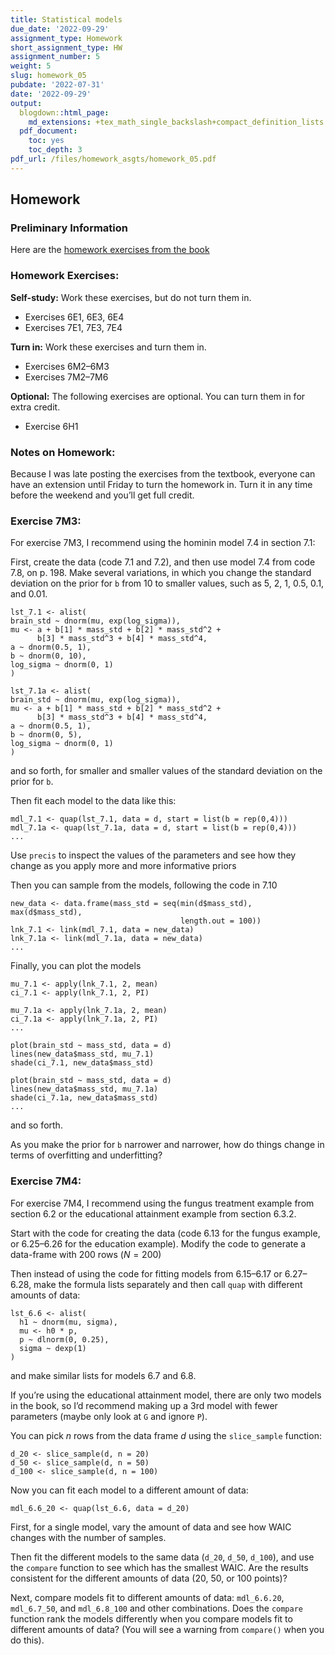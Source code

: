 ```yaml
---
title: Statistical models
due_date: '2022-09-29'
assignment_type: Homework
short_assignment_type: HW
assignment_number: 5
weight: 5
slug: homework_05
pubdate: '2022-07-31'
date: '2022-09-29'
output:
  blogdown::html_page:
    md_extensions: +tex_math_single_backslash+compact_definition_lists
  pdf_document:
    toc: yes
    toc_depth: 3
pdf_url: /files/homework_asgts/homework_05.pdf
---
```

## Homework

### Preliminary Information

Here are the [homework exercises from the book](/files/homework_docs/McElreath-Ch-6-7-homework.pdf)

### Homework Exercises:



**Self-study:** Work these exercises, but do not turn them in.

* Exercises 6E1, 6E3, 6E4
* Exercises 7E1, 7E3, 7E4

**Turn in:** Work these exercises and turn them in.

* Exercises 6M2--6M3
* Exercises 7M2--7M6

**Optional:** The following exercises are optional. You can turn them in for extra credit.

* Exercise 6H1

### Notes on Homework:


Because I was late posting the exercises from the textbook, everyone can have an extension until Friday to turn the homework in. Turn it in any time before the weekend and you'll get full credit.

### Exercise 7M3:

For exercise 7M3, I recommend using the hominin model 7.4 in section
7.1:

First, create the data (code 7.1 and 7.2), and then use model 7.4 from
code 7.8, on p. 198. Make several variations, in which you change 
the standard deviation on the prior for `b` from 10 to smaller values, 
such as 5, 2, 1, 0.5, 0.1, and 0.01.

```
lst_7.1 <- alist(
brain_std ~ dnorm(mu, exp(log_sigma)),
mu <- a + b[1] * mass_std + b[2] * mass_std^2 +
      b[3] * mass_std^3 + b[4] * mass_std^4,
a ~ dnorm(0.5, 1),
b ~ dnorm(0, 10),
log_sigma ~ dnorm(0, 1)
)

lst_7.1a <- alist(
brain_std ~ dnorm(mu, exp(log_sigma)),
mu <- a + b[1] * mass_std + b[2] * mass_std^2 +
      b[3] * mass_std^3 + b[4] * mass_std^4,
a ~ dnorm(0.5, 1),
b ~ dnorm(0, 5),
log_sigma ~ dnorm(0, 1)
)
```
and so forth, for smaller and smaller values of the standard deviation on the 
prior for `b`.

Then fit each model to the data like this:
```
mdl_7.1 <- quap(lst_7.1, data = d, start = list(b = rep(0,4)))
mdl_7.1a <- quap(lst_7.1a, data = d, start = list(b = rep(0,4)))
...
```

Use `precis` to inspect the values of the parameters and see how they change
as you apply more and more informative priors

Then you can sample from the models, following the code 
in 7.10
```
new_data <- data.frame(mass_std = seq(min(d$mass_std), max(d$mass_std),
                                      length.out = 100))
lnk_7.1 <- link(mdl_7.1, data = new_data)
lnk_7.1a <- link(mdl_7.1a, data = new_data)
...
```

Finally, you can plot the models
```
mu_7.1 <- apply(lnk_7.1, 2, mean)
ci_7.1 <- apply(lnk_7.1, 2, PI)

mu_7.1a <- apply(lnk_7.1a, 2, mean)
ci_7.1a <- apply(lnk_7.1a, 2, PI)
...

plot(brain_std ~ mass_std, data = d)
lines(new_data$mass_std, mu_7.1)
shade(ci_7.1, new_data$mass_std)

plot(brain_std ~ mass_std, data = d)
lines(new_data$mass_std, mu_7.1a)
shade(ci_7.1a, new_data$mass_std)
...
```
and so forth.

As you make the prior for `b` narrower and narrower, how do things change in 
terms of overfitting and underfitting?

### Exercise 7M4: 

For exercise 7M4, I recommend using the fungus treatment example from 
section 6.2 or the educational attainment example from section 6.3.2. 

Start with the code for creating the data
(code 6.13 for the fungus example, or 6.25--6.26 for the education example).
Modify the code to generate a data-frame with 200 rows ($N = 200$)


Then instead of using the code for fitting models from 6.15--6.17 or
6.27--6.28, make the formula lists separately and then call `quap` with
different amounts of data:
```
lst_6.6 <- alist(
  h1 ~ dnorm(mu, sigma),
  mu <- h0 * p,
  p ~ dlnorm(0, 0.25),
  sigma ~ dexp(1)
)
```
and make similar lists for models 6.7 and 6.8.

If you're using the educational attainment model, there are only two models
in the book, so I'd recommend making up a 3rd model with fewer parameters
(maybe only look at `G` and ignore `P`).

You can pick $n$ rows from the data frame $d$ using the `slice_sample`
function:
```
d_20 <- slice_sample(d, n = 20)
d_50 <- slice_sample(d, n = 50)
d_100 <- slice_sample(d, n = 100)
```
Now you can fit each model to a different amount of data:
```
mdl_6.6_20 <- quap(lst_6.6, data = d_20)
```
First, for a single model, vary the amount of data and see how WAIC changes 
with the number of samples.

Then fit the different models to the same data (`d_20`, `d_50`, `d_100`), and 
use the `compare` function to see which has the smallest WAIC. Are the 
results consistent for the different amounts of data (20, 50, or 100 points)?

Next, compare models fit to different amounts of data: `mdl_6.6.20`,
`mdl_6.7_50`, and `mdl_6.8_100` and other combinations.
Does the `compare` function rank the models differently when you 
compare models fit to different amounts of data?
(You will see a warning from `compare()` when you do this).